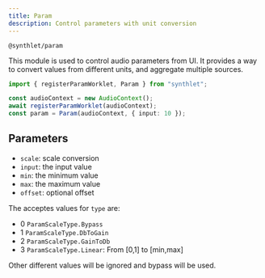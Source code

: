 ```yaml
---
title: Param
description: Control parameters with unit conversion
---
```


`@synthlet/param`

This module is used to control audio parameters from UI. It provides a way to convert values from different units, and aggregate multiple sources.

```ts
import { registerParamWorklet, Param } from "synthlet";

const audioContext = new AudioContext();
await registerParamWorklet(audioContext);
const param = Param(audioContext, { input: 10 });
```

## Parameters

- `scale`: scale conversion
- `input`: the input value
- `min`: the minimum value
- `max`: the maximum value
- `offset`: optional offset

The acceptes values for `type` are:

- 0 `ParamScaleType.Bypass`
- 1 `ParamScaleType.DbToGain`
- 2 `ParamScaleType.GainToDb`
- 3 `ParamScaleType.Linear`: From [0,1] to [min,max]

Other different values will be ignored and bypass will be used.
